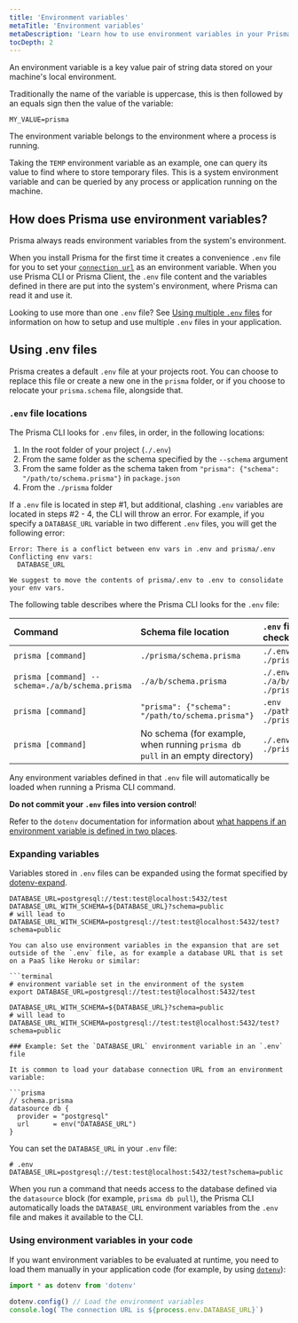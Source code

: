 ```yaml
---
title: 'Environment variables'
metaTitle: 'Environment variables'
metaDescription: 'Learn how to use environment variables in your Prisma project'
tocDepth: 2
---
```


<TopBlock>

An environment variable is a key value pair of string data stored on your machine's local environment.

Traditionally the name of the variable is uppercase, this is then followed by an equals sign then the value of the variable:

```env
MY_VALUE=prisma
```

The environment variable belongs to the environment where a process is running.

Taking the `TEMP` environment variable as an example, one can query its value to find where to store temporary files. This is a system environment variable and can be queried by any process or application running on the machine.

</TopBlock>

## How does Prisma use environment variables?

Prisma always reads environment variables from the system's environment.

When you install Prisma for the first time it creates a convenience `.env` file for you to set your [`connection url`](../../../reference/database-reference/connection-urls) as an environment variable. When you use Prisma CLI or Prisma Client, the `.env` file content and the variables defined in there are put into the system's environment, where Prisma can read it and use it.

<Admonition type="info">

Looking to use more than one `.env` file? See [Using multiple `.env` files](./using-multiple-env-files) for information on how to setup and use multiple `.env` files in your application.

</Admonition>

## Using <inlinecode>.env</inlinecode> files

Prisma creates a default `.env` file at your projects root. You can choose to replace this file or create a new one in the `prisma` folder, or if you choose to relocate your `prisma.schema` file, alongside that.

### `.env` file locations

The Prisma CLI looks for `.env` files, in order, in the following locations:

1. In the root folder of your project (`./.env`)
1. From the same folder as the schema specified by the `--schema` argument
1. From the same folder as the schema taken from `"prisma": {"schema": "/path/to/schema.prisma"}` in `package.json`
1. From the `./prisma` folder

If a `.env` file is located in step #1, but additional, clashing `.env` variables are located in steps #2 - 4, the CLI will throw an error. For example, if you specify a `DATABASE_URL` variable in two different `.env` files, you will get the following error:

```
Error: There is a conflict between env vars in .env and prisma/.env
Conflicting env vars:
  DATABASE_URL

We suggest to move the contents of prisma/.env to .env to consolidate your env vars.
```

The following table describes where the Prisma CLI looks for the `.env` file:

| **Command**                                     | **Schema file location**                                                     | **`.env` file locations checked, in order**               |
| :---------------------------------------------- | :--------------------------------------------------------------------------- | :-------------------------------------------------------- |
| `prisma [command]`                              | `./prisma/schema.prisma`                                                     | `./.env`<br />`./prisma/.env`                             |
| `prisma [command] --schema=./a/b/schema.prisma` | `./a/b/schema.prisma`                                                        | `./.env`<br />`./a/b/.env`<br />`./prisma/.env`           |
| `prisma [command]`                              | `"prisma": {"schema": "/path/to/schema.prisma"}`                             | `.env`<br /> `./path/to/schema/.env`<br />`./prisma/.env` |
| `prisma [command]`                              | No schema (for example, when running `prisma db pull` in an empty directory) | `./.env`<br />`./prisma/.env`                             |

Any environment variables defined in that `.env` file will automatically be loaded when running a Prisma CLI command.

<Admonition type="warning">

**Do not commit your `.env` files into version control**!

</Admonition>

Refer to the `dotenv` documentation for information about [what happens if an environment variable is defined in two places](https://www.npmjs.com/package/dotenv#what-happens-to-environment-variables-that-were-already-set).

### Expanding variables

Variables stored in `.env` files can be expanded using the format specified by [dotenv-expand](https://github.com/motdotla/dotenv-expand). 

```terminal file=.env
DATABASE_URL=postgresql://test:test@localhost:5432/test
DATABASE_URL_WITH_SCHEMA=${DATABASE_URL}?schema=public
# will lead to DATABASE_URL_WITH_SCHEMA=postgresql://test:test@localhost:5432/test?schema=public

You can also use environment variables in the expansion that are set outside of the `.env` file, as for example a database URL that is set on a PaaS like Heroku or similar:

```terminal
# environment variable set in the environment of the system
export DATABASE_URL=postgresql://test:test@localhost:5432/test
```

```terminal file=.env
DATABASE_URL_WITH_SCHEMA=${DATABASE_URL}?schema=public
# will lead to DATABASE_URL_WITH_SCHEMA=postgresql://test:test@localhost:5432/test?schema=public

### Example: Set the `DATABASE_URL` environment variable in an `.env` file

It is common to load your database connection URL from an environment variable:

```prisma
// schema.prisma
datasource db {
  provider = "postgresql"
  url      = env("DATABASE_URL")
}
```

You can set the `DATABASE_URL` in your `.env` file:

```
# .env
DATABASE_URL=postgresql://test:test@localhost:5432/test?schema=public
```

When you run a command that needs access to the database defined via the `datasource` block (for example, `prisma db pull`), the Prisma CLI automatically loads the `DATABASE_URL` environment variables from the `.env` file and makes it available to the CLI.

### Using environment variables in your code

If you want environment variables to be evaluated at runtime, you need to load them manually in your application code (for example, by using [`dotenv`](https://github.com/motdotla/dotenv)):

```ts
import * as dotenv from 'dotenv'

dotenv.config() // Load the environment variables
console.log(`The connection URL is ${process.env.DATABASE_URL}`)
```
